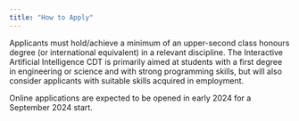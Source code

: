 ```yaml
---
title: "How to Apply"
---
```


Applicants must hold/achieve a minimum of an upper-second class honours degree (or international equivalent)
in a relevant discipline. The Interactive Artificial Intelligence CDT is primarily aimed at students with a
first degree in engineering or science and with strong programming skills, but will also consider applicants
with suitable skills acquired in employment.

Online applications are expected to be opened in early 2024 for a September 2024 start. 